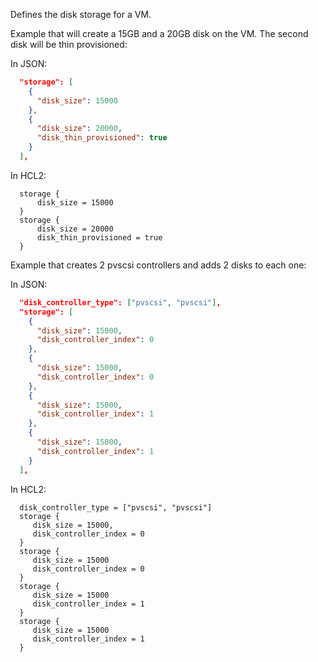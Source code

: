 <!-- Code generated from the comments of the DiskConfig struct in builder\vsphere\common\storage_config.go; DO NOT EDIT MANUALLY -->

Defines the disk storage for a VM.

Example that will create a 15GB and a 20GB disk on the VM. The second disk will be thin provisioned:

In JSON:
```json
  "storage": [
    {
      "disk_size": 15000
    },
    {
      "disk_size": 20000,
      "disk_thin_provisioned": true
    }
  ],
```
In HCL2:
```hcl
  storage {
      disk_size = 15000
  }
  storage {
      disk_size = 20000
      disk_thin_provisioned = true
  }
```

Example that creates 2 pvscsi controllers and adds 2 disks to each one:

In JSON:
```json
  "disk_controller_type": ["pvscsi", "pvscsi"],
  "storage": [
    {
      "disk_size": 15000,
      "disk_controller_index": 0
    },
    {
      "disk_size": 15000,
      "disk_controller_index": 0
    },
    {
      "disk_size": 15000,
      "disk_controller_index": 1
    },
    {
      "disk_size": 15000,
      "disk_controller_index": 1
    }
  ],
```

In HCL2:
```hcl
  disk_controller_type = ["pvscsi", "pvscsi"]
  storage {
     disk_size = 15000,
     disk_controller_index = 0
  }
  storage {
     disk_size = 15000
     disk_controller_index = 0
  }
  storage {
     disk_size = 15000
     disk_controller_index = 1
  }
  storage {
     disk_size = 15000
     disk_controller_index = 1
  }
```

<!-- End of code generated from the comments of the DiskConfig struct in builder\vsphere\common\storage_config.go; -->
